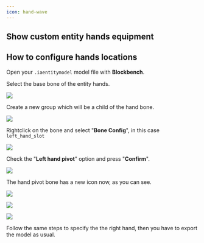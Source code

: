```yaml
---
icon: hand-wave
---
```


## Show custom entity hands equipment


<Card title="LL0c9U4q6gA" icon="link" href="https://youtu.be/LL0c9U4q6gA"></Card>


## How to configure hands locations

Open your `.iaentitymodel` model file with **Blockbench**.

Select the base bone of the entity hands.

![](</assets/images/image (144).png>)

Create a new group which will be a child of the hand bone.

![](</assets/images/image (64).png>)

Rightclick on the bone and select "**Bone Config**", in this case `left_hand_slot`

![](</assets/images/image (171).png>)

Check the "**Left hand pivot**" option and press "**Confirm**".

![](</assets/images/image (100).png>)

The hand pivot bone has a new icon now, as you can see.

![](</assets/images/image (98).png>)

![](</assets/images/image (62).png>)

![](</assets/images/image (147).png>)

Follow the same steps to specify the the right hand, then you have to export the model as usual.


<Card title="Advanced Method" icon="text" href="/advanced-method"></Card>

